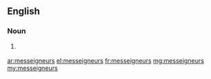 ==English==

===Noun===
{{head|en|plural}}

# {{context|archaic|lang=en}} {{plural of|monseigneur|lang=en|nocat=1}}

[[ar:messeigneurs]]
[[el:messeigneurs]]
[[fr:messeigneurs]]
[[mg:messeigneurs]]
[[my:messeigneurs]]